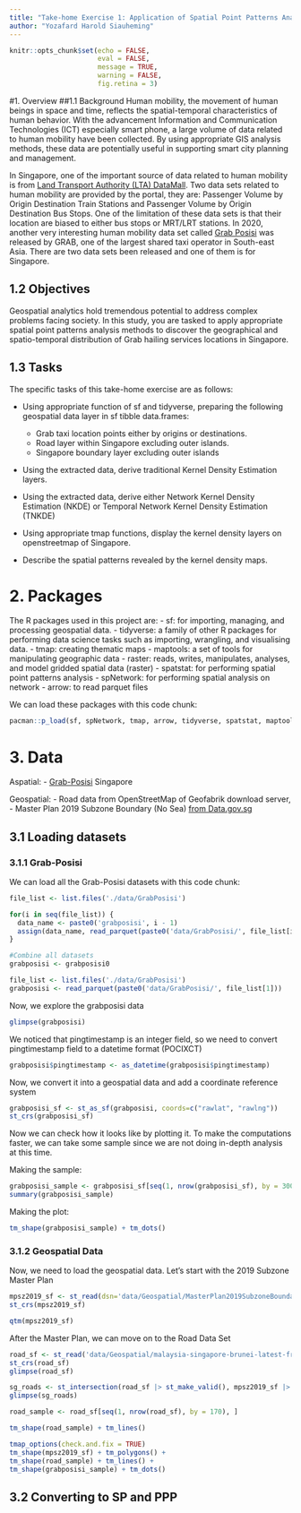 ```yaml
---
title: "Take-home Exercise 1: Application of Spatial Point Patterns Analysis to discover the geographical distribution of Grab hailing services in Singapore"
author: "Yozafard Harold Siauheming"
---
```


```r
knitr::opts_chunk$set(echo = FALSE, 
                      eval = FALSE,
                      message = TRUE,
                      warning = FALSE,
                      fig.retina = 3)
```

#1. Overview ##1.1 Background Human mobility, the movement of human beings in space and time, reflects the spatial-temporal characteristics of human behavior. With the advancement Information and Communication Technologies (ICT) especially smart phone, a large volume of data related to human mobility have been collected. By using appropriate GIS analysis methods, these data are potentially useful in supporting smart city planning and management.

In Singapore, one of the important source of data related to human mobility is from [Land Transport Authority (LTA) DataMall](https://datamall.lta.gov.sg/content/datamall/en.html). Two data sets related to human mobility are provided by the portal, they are: Passenger Volume by Origin Destination Train Stations and Passenger Volume by Origin Destination Bus Stops. One of the limitation of these data sets is that their location are biased to either bus stops or MRT/LRT stations. In 2020, another very interesting human mobility data set called [Grab Posisi](https://engineering.grab.com/grab-posisi) was released by GRAB, one of the largest shared taxi operator in South-east Asia. There are two data sets been released and one of them is for Singapore.

## 1.2 Objectives

Geospatial analytics hold tremendous potential to address complex problems facing society. In this study, you are tasked to apply appropriate spatial point patterns analysis methods to discover the geographical and spatio-temporal distribution of Grab hailing services locations in Singapore.

## 1.3 Tasks

The specific tasks of this take-home exercise are as follows:

-   Using appropriate function of sf and tidyverse, preparing the following geospatial data layer in sf tibble data.frames:
    -   Grab taxi location points either by origins or destinations.
    -   Road layer within Singapore excluding outer islands.
    -   Singapore boundary layer excluding outer islands

-   Using the extracted data, derive traditional Kernel Density Estimation layers.

-   Using the extracted data, derive either Network Kernel Density Estimation (NKDE) or Temporal Network Kernel Density Estimation (TNKDE)

-   Using appropriate tmap functions, display the kernel density layers on openstreetmap of Singapore.

-   Describe the spatial patterns revealed by the kernel density maps.

# 2. Packages

The R packages used in this project are: - sf: for importing, managing, and processing geospatial data. - tidyverse: a family of other R packages for performing data science tasks such as importing, wrangling, and visualising data. - tmap: creating thematic maps - maptools: a set of tools for manipulating geographic data - raster: reads, writes, manipulates, analyses, and model gridded spatial data (raster) - spatstat: for performing spatial point patterns analysis - spNetwork: for performing spatial analysis on network - arrow: to read parquet files

We can load these packages with this code chunk:

```r
pacman::p_load(sf, spNetwork, tmap, arrow, tidyverse, spatstat, maptools)
```

# 3. Data

Aspatial: - [Grab-Posisi](https://engineering.grab.com/grab-posisi) Singapore

Geospatial: - Road data from OpenStreetMap of Geofabrik download server, - Master Plan 2019 Subzone Boundary (No Sea) [from Data.gov.sg](data.gov.sg)

## 3.1 Loading datasets

### 3.1.1 Grab-Posisi

We can load all the Grab-Posisi datasets with this code chunk:

```r
file_list <- list.files('./data/GrabPosisi')

for(i in seq(file_list)) {
  data_name <- paste0('grabposisi', i - 1)
  assign(data_name, read_parquet(paste0('data/GrabPosisi/', file_list[i])))
}

#Combine all datasets
grabposisi <- grabposisi0
```

```r
file_list <- list.files('./data/GrabPosisi')
grabposisi <- read_parquet(paste0('data/GrabPosisi/', file_list[1]))
```

Now, we explore the grabposisi data

```r
glimpse(grabposisi)
```

We noticed that pingtimestamp is an integer field, so we need to convert pingtimestamp field to a datetime format (POCIXCT)

```r
grabposisi$pingtimestamp <- as_datetime(grabposisi$pingtimestamp)
```

Now, we convert it into a geospatial data and add a coordinate reference system

```r
grabposisi_sf <- st_as_sf(grabposisi, coords=c("rawlat", "rawlng"))
st_crs(grabposisi_sf)

```

Now we can check how it looks like by plotting it. To make the computations faster, we can take some sample since we are not doing in-depth analysis at this time.

Making the sample:
```r
grabposisi_sample <- grabposisi_sf[seq(1, nrow(grabposisi_sf), by = 300), ]
summary(grabposisi_sample)
```

Making the plot:
```r
tm_shape(grabposisi_sample) + tm_dots()
```

### 3.1.2 Geospatial Data

Now, we need to load the geospatial data. Let's start with the 2019 Subzone Master Plan

```r
mpsz2019_sf <- st_read(dsn='data/Geospatial/MasterPlan2019SubzoneBoundaryNoSeaGEOJSON.geojson') |> st_transform(3414)
st_crs(mpsz2019_sf)
```

```r
qtm(mpsz2019_sf)
```

After the Master Plan, we can move on to the Road Data Set

```r
road_sf <- st_read('data/Geospatial/malaysia-singapore-brunei-latest-free.shp', layer='gis_osm_roads_free_1') |> st_transform(3414)
st_crs(road_sf)
glimpse(road_sf)
```

```r
sg_roads <- st_intersection(road_sf |> st_make_valid(), mpsz2019_sf |> st_make_valid())
glimpse(sg_roads)
```

```r
road_sample <- road_sf[seq(1, nrow(road_sf), by = 170), ]
```

```r
tm_shape(road_sample) + tm_lines()
```

```r
tmap_options(check.and.fix = TRUE)
tm_shape(mpsz2019_sf) + tm_polygons() +
tm_shape(road_sample) + tm_lines() +
tm_shape(grabposisi_sample) + tm_dots()
```

## 3.2 Converting to SP and PPP
